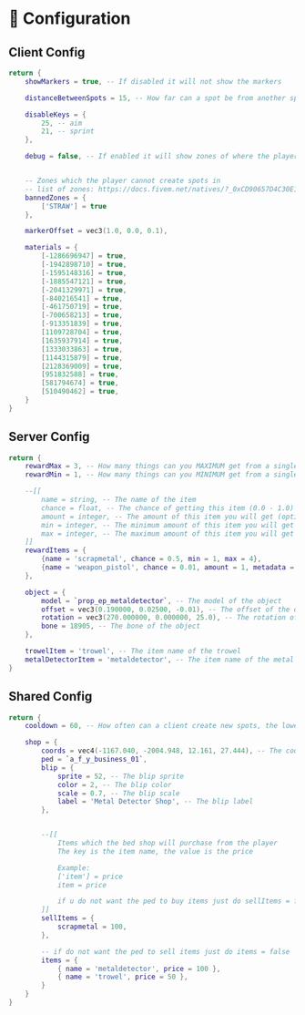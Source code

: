 # 🔧 Configuration

## Client Config

```lua copy
return {
    showMarkers = true, -- If disabled it will not show the markers

    distanceBetweenSpots = 15, -- How far can a spot be from another spot

    disableKeys = {
        25, -- aim
        21, -- sprint
    },

    debug = false, -- If enabled it will show zones of where the player will find items


    -- Zones which the player cannot create spots in
    -- list of zones: https://docs.fivem.net/natives/?_0xCD90657D4C30E1CA
    bannedZones = {
        ['STRAW'] = true
    },

    markerOffset = vec3(1.0, 0.0, 0.1),

    materials = {
        [-1286696947] = true,
        [-1942898710] = true,
        [-1595148316] = true,
        [-1885547121] = true,
        [-2041329971] = true,
        [-840216541] = true,
        [-461750719] = true,
        [-700658213] = true,
        [-913351839] = true,
        [1109728704] = true,
        [1635937914] = true,
        [1333033863] = true,
        [1144315879] = true,
        [2128369009] = true,
        [951832588] = true,
        [581794674] = true,
        [510490462] = true,
    }
}
```

## Server Config

```lua copy
return {
    rewardMax = 3, -- How many things can you MAXIMUM get from a single robbery?
    rewardMin = 1, -- How many things can you MINIMUM get from a single robbery?

    --[[
        name = string, -- The name of the item
        chance = float, -- The chance of getting this item (0.0 - 1.0) (1.0 = 100%)
        amount = integer, -- The amount of this item you will get (optional)
        min = integer, -- The minimum amount of this item you will get (optional)
        max = integer, -- The maximum amount of this item you will get (optional)
    ]]
    rewardItems = {
        {name = 'scrapmetal', chance = 0.5, min = 1, max = 4},
        {name = 'weapon_pistol', chance = 0.01, amount = 1, metadata = {serial = 'scrapped'} },
    },

    object = {
        model = `prop_ep_metaldetector`, -- The model of the object
        offset = vec3(0.190000, 0.02500, -0.01), -- The offset of the object
        rotation = vec3(270.000000, 0.000000, 25.0), -- The rotation of the object
        bone = 18905, -- The bone of the object
    },

    trowelItem = 'trowel', -- The item name of the trowel
    metalDetectorItem = 'metaldetector', -- The item name of the metal detector
}
```

## Shared Config

```lua copy
return {
    cooldown = 60, -- How often can a client create new spots, the lower the number the more performance the server will use

    shop = {
        coords = vec4(-1167.040, -2004.948, 12.161, 27.444), -- The coords of the shop
        ped = `a_f_y_business_01`,
        blip = {
            sprite = 52, -- The blip sprite
            color = 2, -- The blip color
            scale = 0.7, -- The blip scale
            label = 'Metal Detector Shop', -- The blip label
        },


        --[[
            Items which the bed shop will purchase from the player
            The key is the item name, the value is the price

            Example:
            ['item'] = price
            item = price

            if u do not want the ped to buy items just do sellItems = false
        ]]
        sellItems = {
            scrapmetal = 100,
        },

        -- if do not want the ped to sell items just do items = false
        items = {
            { name = 'metaldetector', price = 100 },
            { name = 'trowel', price = 50 },
        }
    }
}
```